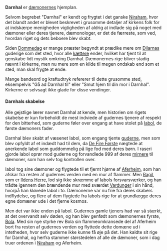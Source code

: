 {{title:Darnhal}}
{{author:Laura Holmegaard}}
{{timestamp:2011-01-13T09:46:06Z}}
{{copyright:Darnhal}}
'''Darnhal''' er [[dæmon|dæmonernes]] hjemplan.

Selvom begrebet "Darnhal" er kendt og frygtet i det ganske [[Niraham]], hvor det blandt andet er blevet beskrevet i grusomme detaljer af kirkens folk for at indskærpe menigheden vigtigheden af aldrig at indlade sig på noget med dæmoner eller deres tjenere, dæmonologer, er det de færreste, som ved, hvordan riget og dets beboere blev skabt.

Siden [[Dommedag]] er mange præster begyndt at prædike mere om [[Dilarna|Dilarnas]] guderige som det sted, hvor alle [[kætter|kættere]] ender, hvilket har tjent til at genskabe lidt mystik omkring Darnhal. Dæmonernes rige bliver stadig nævnt i kirkerne, men nu mere som en kilde til megen ondskab end som et sted, man skal frygte at ende.

Mange bandeord og kraftudtryk refererer til dette grusomme sted, eksempelvis "Gå ad Darnhal til" eller "Smut hjem til din mor i Darnhal". Kirkerne er selvsagt ikke glade for disse vendinger.

===='''Darnhals skabelse'''====
Alle gejstlige lærer navnet Darnhal at kende, men historien om rigets skabelse er kun forbeholdt de mest indviede af gudernes tjenere af respekt for den bitterhed, som guderne føler over engang at have stolet på [[Iabol]], de første dæmoners fader.

Darnhal blev skabt af væsenet Iabol, som engang tjente [[guderne]], men som blev opfyldt af et indædt had til dem, da [[De Fire Første guder|De Fire Første]] nægtede at anerkende Iabol som guddommelig på lige fod med deres børn. I raseri gjorde Iabol oprør mod guderne og forvandlede 999 af deres [[mirner|mirnere]] til dæmoner, som han selv tog kontrollen over.

Iabol tog sine dæmoner og flygtede til et fjernt hjørne af [[Aferheim]], som han afskar fra resten af gudernes verden med en mur af flammer. Men [[Ragil]], som er [[Ildens Herre]], lod sig ikke skræmme af Iabols forsvarsværker, og han trådte igennem den brændende mur med sværdet [[Vardunger]] i sin hånd, hvorpå han kløvede Iabol i to. Dæmonerne var nu frie fra deres skabers indflydelse, og flere af dem flygtede fra Iabols rige for at grundlægge deres egne domæner ude i det fjerne kosmos.

Men det var ikke enden på Iabol. Gudernes gamle tjeners had var så stærkt, at det overvandt selv døden, og han blev genfødt som dæmonernes fyrste, [[Bola]]. Med sin nye styrke rev Bola sin flammeomkransede del af Aferheim bort fra resten af gudernes verden og flyttede dette domæne ud i intetheden, hvor selv guderne ikke kunne få øje på det. Han kaldte sit rige for Darnhal, og herfra stammer størstedelen af alle de dæmoner, som i dag truer ordenen i [[Niraham]] og Aferheim.